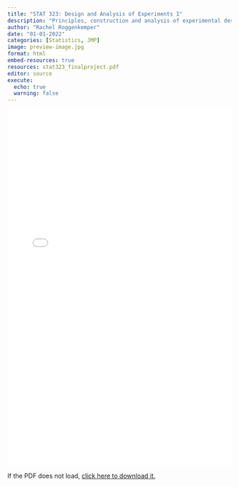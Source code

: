 ```yaml
---
title: "STAT 323: Design and Analysis of Experiments I"
description: "Principles, construction and analysis of experimental designs. Completely randomized, randomized complete block, Latin squares, Graeco Latin squares, factorial, and nested designs. Fixed and random effects, expected mean squares, multiple comparisons, and analysis of covariance."
author: "Rachel Roggenkemper"
date: "01-01-2022"
categories: [Statistics, JMP]
image: preview-image.jpg
format: html
embed-resources: true
resources: stat323_finalproject.pdf
editor: source
execute: 
  echo: true
  warning: false
---
```



```{=html}
<iframe src="stat323_finalproject.pdf" width="100%" height="800px" style="border: none;"></iframe>
<p>If the PDF does not load, <a href="stat323_finalproject.pdf">click here to download it.</a></p> 
```






